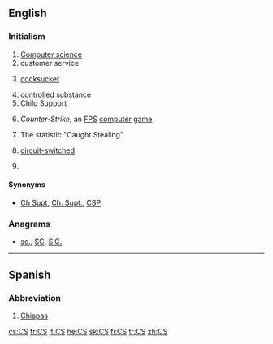 {{also|Appendix:Variations of "cs"}}
==English==

===Initialism===
{{rfc-header|Initialism}}
{{en-initialism}}

# [[computer science|Computer science]]
# customer service
# {{label|en|vulgar|slang}} [[cocksucker]]
# [[controlled substance]]
# Child Support
# {{label|en|computer games}} ''Counter-Strike'', an [[FPS]] [[computer]] [[game]]
# {{label|en|baseball}} The statistic "Caught Stealing"
# {{label|en|telecommunications}} [[w:Circuit switching|circuit-switched]]
# {{context|lang=en|UK|police}} {{initialism of|lang=en|chief superintendent}}

====Synonyms====
* {{sense|chief superintendent}} [[Ch Supt]], [[Ch. Supt.]], [[CSP]]

===Anagrams===
* [[sc.#English|sc.]], [[SC#English|SC]], [[S.C.#English|S.C.]]

----

==Spanish==

===Abbreviation===
{{rfc-header|Abbreviation}}
{{head|es|abbreviation}}

# [[Chiapas]] {{gloss|Mexican state}}

[[cs:CS]]
[[fr:CS]]
[[it:CS]]
[[he:CS]]
[[sk:CS]]
[[fi:CS]]
[[tr:CS]]
[[zh:CS]]